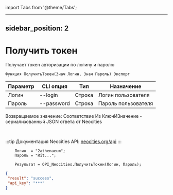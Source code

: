 ﻿import Tabs from '@theme/Tabs';

---
sidebar_position: 2
---

# Получить токен
 Получает токен авторизации по логину и паролю



`Функция ПолучитьТокен(Знач Логин, Знач Пароль) Экспорт`

  | Параметр | CLI опция | Тип | Назначение |
  |-|-|-|-|
  | Логин | --login | Строка | Логин пользователя |
  | Пароль | --password | Строка | Пароль пользователя |

  
  Возвращаемое значение:   Соответствие Из КлючИЗначение - сериализованный JSON ответа от Neocities

<br/>

:::tip
Документация Neocities API: [neocities.org/api](https://neocities.org/api)
:::
<br/>


```bsl title="Пример кода"
    Логин  = "2athenaeum";
    Пароль = "Rit...";

    Результат = OPI_Neocities.ПолучитьТокен(Логин, Пароль);
```
    



```json title="Результат"
{
 "result": "success",
 "api_key": "***"
}
```
